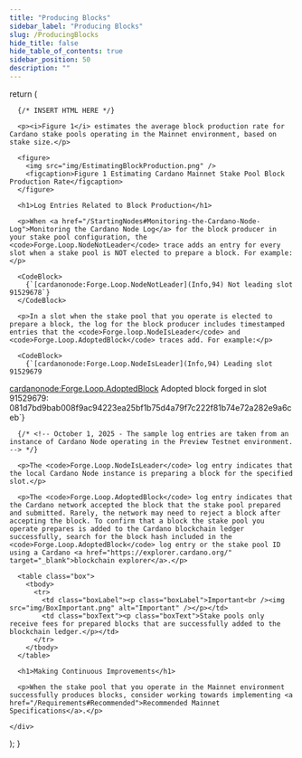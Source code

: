 ```yaml
---
title: "Producing Blocks"
sidebar_label: "Producing Blocks"
slug: /ProducingBlocks
hide_title: false
hide_table_of_contents: true
sidebar_position: 50
description: ""
---
```




  return (
    <div>

      {/* INSERT HTML HERE */}

      <p><i>Figure 1</i> estimates the average block production rate for Cardano stake pools operating in the Mainnet environment, based on stake size.</p>

      <figure>
        <img src="img/EstimatingBlockProduction.png" />
        <figcaption>Figure 1 Estimating Cardano Mainnet Stake Pool Block Production Rate</figcaption>
      </figure>

      <h1>Log Entries Related to Block Production</h1>

      <p>When <a href="/StartingNodes#Monitoring-the-Cardano-Node-Log">Monitoring the Cardano Node Log</a> for the block producer in your stake pool configuration, the <code>Forge.Loop.NodeNotLeader</code> trace adds an entry for every slot when a stake pool is NOT elected to prepare a block. For example:</p>

      <CodeBlock>
        {`[cardanonode:Forge.Loop.NodeNotLeader](Info,94) Not leading slot 91529678`}
      </CodeBlock>

      <p>In a slot when the stake pool that you operate is elected to prepare a block, the log for the block producer includes timestamped entries that the <code>Forge.loop.NodeIsLeader</code> and <code>Forge.Loop.AdoptedBlock</code> traces add. For example:</p>

      <CodeBlock>
        {`[cardanonode:Forge.Loop.NodeIsLeader](Info,94) Leading slot 91529679
[cardanonode:Forge.Loop.AdoptedBlock](Info,94) Adopted block forged in slot 91529679: 081d7bd9bab008f9ac94223ea25bf1b75d4a79f7c222f81b74e72a282e9a6ceb`}
      </CodeBlock>

      {/* <!-- October 1, 2025 - The sample log entries are taken from an instance of Cardano Node operating in the Preview Testnet environment. --> */}

      <p>The <code>Forge.Loop.NodeIsLeader</code> log entry indicates that the local Cardano Node instance is preparing a block for the specified slot.</p>

      <p>The <code>Forge.Loop.AdoptedBlock</code> log entry indicates that the Cardano network accepted the block that the stake pool prepared and submitted. Rarely, the network may need to reject a block after accepting the block. To confirm that a block the stake pool you operate prepares is added to the Cardano blockchain ledger successfully, search for the block hash included in the <code>Forge.Loop.AdoptedBlock</code> log entry or the stake pool ID using a Cardano <a href="https://explorer.cardano.org/" target="_blank">blockchain explorer</a>.</p>

      <table class="box">
        <tbody>
          <tr>
            <td class="boxLabel"><p class="boxLabel">Important<br /><img src="img/BoxImportant.png" alt="Important" /></p></td>
            <td class="boxText"><p class="boxText">Stake pools only receive fees for prepared blocks that are successfully added to the blockchain ledger.</p></td>
          </tr>
        </tbody>
      </table>

      <h1>Making Continuous Improvements</h1>

      <p>When the stake pool that you operate in the Mainnet environment successfully produces blocks, consider working towards implementing <a href="/Requirements#Recommended">Recommended Mainnet Specifications</a>.</p>

    </div>
  );
}

<HTMLContent />

